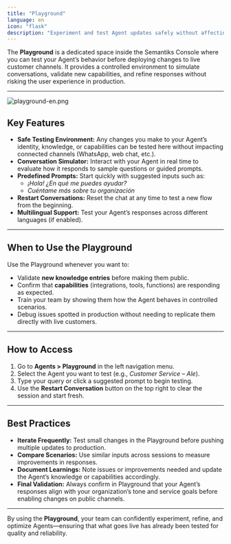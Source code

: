 ```yaml
---
title: "Playground"
language: en
icon: "flask"
description: "Experiment and test Agent updates safely without affecting live channels."
---
```


The **Playground** is a dedicated space inside the Semantiks Console where you can test your Agent’s behavior before deploying changes to live customer channels. It provides a controlled environment to simulate conversations, validate new capabilities, and refine responses without risking the user experience in production.

---
![playground-en.png](images/agent/playground/en/playground-en.png)
## Key Features

- **Safe Testing Environment:** Any changes you make to your Agent’s identity, knowledge, or capabilities can be tested here without impacting connected channels (WhatsApp, web chat, etc.).
- **Conversation Simulator:** Interact with your Agent in real time to evaluate how it responds to sample questions or guided prompts.
- **Predefined Prompts:** Start quickly with suggested inputs such as:
  - *¡Hola! ¿En qué me puedes ayudar?*  
  - *Cuéntame más sobre tu organización*
- **Restart Conversations:** Reset the chat at any time to test a new flow from the beginning.
- **Multilingual Support:** Test your Agent’s responses across different languages (if enabled).

---

## When to Use the Playground

Use the Playground whenever you want to:

- Validate **new knowledge entries** before making them public.
- Confirm that **capabilities** (integrations, tools, functions) are responding as expected.
- Train your team by showing them how the Agent behaves in controlled scenarios.
- Debug issues spotted in production without needing to replicate them directly with live customers.

---

## How to Access

1. Go to **Agents > Playground** in the left navigation menu.  
2. Select the Agent you want to test (e.g., *Customer Service – Ale*).  
3. Type your query or click a suggested prompt to begin testing.  
4. Use the **Restart Conversation** button on the top right to clear the session and start fresh.  

---

## Best Practices

- **Iterate Frequently:** Test small changes in the Playground before pushing multiple updates to production.  
- **Compare Scenarios:** Use similar inputs across sessions to measure improvements in responses.  
- **Document Learnings:** Note issues or improvements needed and update the Agent’s knowledge or capabilities accordingly.  
- **Final Validation:** Always confirm in Playground that your Agent’s responses align with your organization’s tone and service goals before enabling changes on public channels.  

---

By using the **Playground**, your team can confidently experiment, refine, and optimize Agents—ensuring that what goes live has already been tested for quality and reliability.
